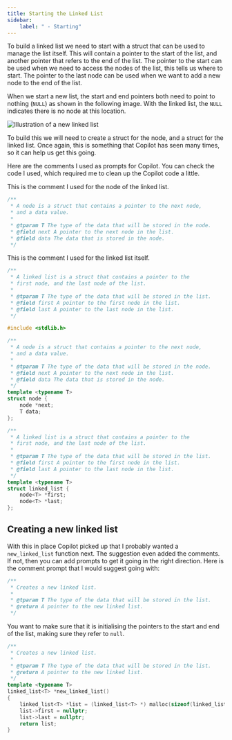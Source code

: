 ```yaml
---
title: Starting the Linked List
sidebar:
    label: " - Starting"
---
```


To build a linked list we need to start with a struct that can be used to manage the list itself. This will contain a pointer to the start of the list, and another pointer that refers to the end of the list. The pointer to the start can be used when we need to access the nodes of the list, this tells us where to start. The pointer to the last node can be used when we want to add a new node to the end of the list.

When we start a new list, the start and end pointers both need to point to nothing (`NULL`) as shown in the following image. With the linked list, the `NULL` indicates there is no node at this location.

![Illustration of a new linked list](./images/list-new.png)

To build this we will need to create a struct for the node, and a struct for the linked list. Once again, this is something that Copilot has seen many times, so it can help us get this going.

Here are the comments I used as prompts for Copilot. You can check the code I used, which required me to clean up the Copilot code a little.

This is the comment I used for the node of the linked list.

```cpp
/**
 * A node is a struct that contains a pointer to the next node,
 * and a data value.
 * 
 * @tparam T The type of the data that will be stored in the node.
 * @field next A pointer to the next node in the list.
 * @field data The data that is stored in the node.
 */
```

This is the comment I used for the linked list itself.

```cpp
/**
 * A linked list is a struct that contains a pointer to the
 * first node, and the last node of the list.
 * 
 * @tparam T The type of the data that will be stored in the list.
 * @field first A pointer to the first node in the list.
 * @field last A pointer to the last node in the list.
 */
```

<Accordion>
  <AccordionItem header="My code for node and linked list">

```cpp
#include <stdlib.h>

/**
 * A node is a struct that contains a pointer to the next node,
 * and a data value.
 * 
 * @tparam T The type of the data that will be stored in the node.
 * @field next A pointer to the next node in the list.
 * @field data The data that is stored in the node.
 */
template <typename T>
struct node {
    node *next;
    T data;
};

/**
 * A linked list is a struct that contains a pointer to the
 * first node, and the last node of the list.
 * 
 * @tparam T The type of the data that will be stored in the list.
 * @field first A pointer to the first node in the list.
 * @field last A pointer to the last node in the list.
 */
template <typename T>
struct linked_list {
    node<T> *first;
    node<T> *last;
};
```

  </AccordionItem>
</Accordion>

## Creating a new linked list

With this in place Copilot picked up that I probably wanted a `new_linked_list` function next. The suggestion even added the comments. If not, then you can add prompts to get it going in the right direction. Here is the comment prompt that I would suggest going with:

```cpp
/**
 * Creates a new linked list.
 * 
 * @tparam T The type of the data that will be stored in the list.
 * @return A pointer to the new linked list.
 */
```

You want to make sure that it is initialising the pointers to the start and end of the list, making sure they refer to `null`.

<Accordion>
  <AccordionItem header="My code for new linked list">

```cpp
/**
 * Creates a new linked list.
 * 
 * @tparam T The type of the data that will be stored in the list.
 * @return A pointer to the new linked list.
 */
template <typename T>
linked_list<T> *new_linked_list() 
{
    linked_list<T> *list = (linked_list<T> *) malloc(sizeof(linked_list<T>));
    list->first = nullptr;
    list->last = nullptr;
    return list;
}
```

  </AccordionItem>
</Accordion>
